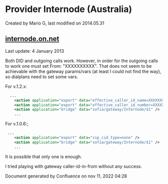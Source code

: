 
# Provider Internode (Australia) 

 Created by  Mario G, last modified on 2014.05.31

## [internode.on.net](http://internode.on.net)

Last update: 4 January 2013

Both DID and outgoing calls work. However, in order for the outgoing calls to work one must set From: "XXXXXXXXXX". That does not seem to be achievable with the gateway params/vars (at least I could not find the way), so dialplans need to set some vars.

  
For v.1.2.x:

```xml
  ...
    <action application="export" data="effective_caller_id_name=XXXXXXXXXX" />
    <action application="export" data="effective_caller_id_number=XXXXXXXXXX" />
    <action application="bridge" data="sofia/gateway/Internode/$1" />
    ...
```

For v.1.0.6:;

```xml
 ...
    <action application="export" data="sip_cid_type=none" />
    <action application="bridge" data="sofia/gateway/Internode/$1" />
    ...
```

It is possible that only one is enough.

I tried playing with gateway caller-id-in-from without any success.

Document generated by Confluence on nov 11, 2022 04:28

